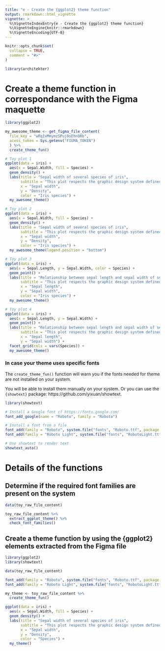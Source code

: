 ```yaml
---
title: "e - Create the {ggplot2} theme function"
output: rmarkdown::html_vignette
vignette: >
  %\VignetteIndexEntry{e - Create the {ggplot2} theme function}
  %\VignetteEngine{knitr::rmarkdown}
  %\VignetteEncoding{UTF-8}
---
```


```r
knitr::opts_chunk$set(
  collapse = TRUE,
  comment = "#>"
)
```

```r
library(architekter)
```

<!-- WARNING - This vignette is generated by {fusen} from /dev/flat_ggplot_theme.Rmd: do not edit by hand -->

# Create a theme function in correspondance with the Figma maquette

```r
library(ggplot2)

my_awesome_theme <- get_figma_file_content(
  file_key = "wRqIvMmymzSPuj0sEhnORb",
  acess_token = Sys.getenv("FIGMA_TOKEN")
  ) %>%
  create_theme_fun()

# Toy plot 1
ggplot(data = iris) + 
  aes(x = Sepal.Width, fill = Species) + 
  geom_density() + 
  labs(title = "Sepal width of several species of iris",
       subtitle = "This plot respects the graphic design system defined in Figma",
       x = "Sepal width",
       y = "Density", 
       color = "Iris species") +
  my_awesome_theme()

# Toy plot 2
ggplot(data = iris) + 
  aes(x = Sepal.Width, fill = Species) + 
  geom_density() + 
  labs(title = "Sepal width of several species of iris",
       subtitle = "This plot respects the graphic design system defined in Figma",
       x = "Sepal width",
       y = "Density", 
       color = "Iris species") +
  my_awesome_theme(legend.position = "bottom")

# Toy plot 3
ggplot(data = iris) + 
  aes(x = Sepal.Length, y = Sepal.Width, color = Species) + 
  geom_point() + 
  labs(title = "Relationship between sepal length and sepal width of several species of iris",
       subtitle = "This plot respects the graphic design system defined in Figma",
       x = "Sepal length",
       y = "Sepal width", 
       color = "Iris species") +
  my_awesome_theme()

# Toy plot 4
ggplot(data = iris) + 
  aes(x = Sepal.Length, y = Sepal.Width) + 
  geom_point() + 
  labs(title = "Relationship between sepal length and sepal width of several species of iris",
       subtitle = "This plot respects the graphic design system defined in Figma",
       x = "Sepal length",
       y = "Sepal width") +
  facet_grid(cols = vars(Species)) +
  my_awesome_theme()
```

### In case your theme uses specific fonts

The `create_theme_fun()` function will warn you if the fonts needed for theme are not installed on your system.

You will be able to install them manually on your system. Or you can use the `{showtext}` package: https://github.com/yixuan/showtext.


```r
library(showtext)

# Install a Google font cf https://fonts.google.com/
font_add_google(name = "Roboto", family = "Roboto")

# Install a font from a file
font_add(family = "Roboto", system.file("fonts", "Roboto.ttf", package = "architekter"))
font_add(family = "Roboto Light", system.file("fonts", "RobotoLight.ttf", package = "architekter"))

# Use showtext to render text
showtext_auto()
```

# Details of the functions

## Determine if the required font families are present on the system

  

```r
data(toy_raw_file_content)

toy_raw_file_content %>% 
  extract_ggplot_theme() %>% 
  check_font_families()
```

  

  


## Create a theme function by using the {ggplot2} elements extracted from the Figma file

```r
library(ggplot2)
library(showtext)

data(toy_raw_file_content)

font_add(family = "Roboto", system.file("fonts", "Roboto.ttf", package = "architekter"))
font_add(family = "Roboto Light", system.file("fonts", "RobotoLight.ttf", package = "architekter"))

my_theme <- toy_raw_file_content %>% 
  create_theme_fun()

ggplot(data = iris) + 
  aes(x = Sepal.Width, fill = Species) + 
  geom_density() + 
  labs(title = "Sepal width of several species of iris",
       subtitle = "This plot respects the graphic design system defined in Figma",
       x = "Sepal width",
       y = "Density", 
       color = "Species") +
  my_theme()
```

